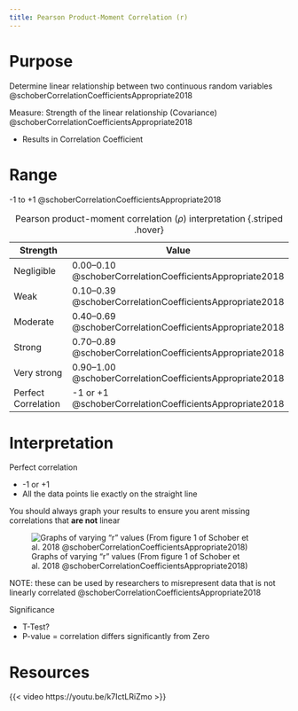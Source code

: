 ```yaml
---
title: Pearson Product-Moment Correlation (r)
---
```


# Purpose
Determine linear relationship between two continuous random variables @schoberCorrelationCoefficientsAppropriate2018

Measure: Strength of the linear relationship (Covariance) @schoberCorrelationCoefficientsAppropriate2018

- Results in Correlation Coefficient


# Range

-1 to +1 @schoberCorrelationCoefficientsAppropriate2018

| Strength | Value |
|----------|-------|
| Negligible | 0.00–0.10 @schoberCorrelationCoefficientsAppropriate2018 |
| Weak | 0.10–0.39 @schoberCorrelationCoefficientsAppropriate2018 |
| Moderate | 0.40–0.69 @schoberCorrelationCoefficientsAppropriate2018 |
| Strong | 0.70–0.89 @schoberCorrelationCoefficientsAppropriate2018 |
| Very strong | 0.90–1.00 @schoberCorrelationCoefficientsAppropriate2018 |
| Perfect Correlation | -1 or +1 @schoberCorrelationCoefficientsAppropriate2018 |

: Pearson product-moment correlation ($\rho$) interpretation {.striped .hover}



# Interpretation

Perfect correlation

- -1 or +1
- All the data points lie exactly on the straight line

:::{.callout-note collapse="false"}
You should always graph your results to ensure you arent missing correlations that **are not** linear
:::

![Graphs of varying  "r" values (From figure 1 of Schober et al. 2018 @schoberCorrelationCoefficientsAppropriate2018)](/The Archive/Evidene Based Practice/Multivariate Data Analysis/images/fig1 schoberCorrelationCoefficientsAppropriate2018.png)

NOTE: these can be used by researchers to misrepresent data that is not linearly correlated @schoberCorrelationCoefficientsAppropriate2018

Significance


- T-Test?
- P-value = correlation differs significantly from Zero


# Resources

{{< video https://youtu.be/k7IctLRiZmo >}}